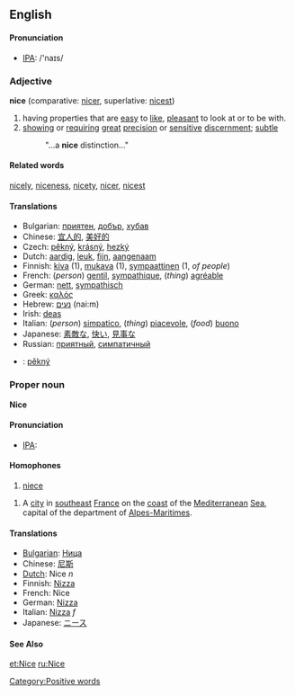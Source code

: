 ==English==

==== Pronunciation ====
*[[w:IPA|IPA]]: /'naɪs/

===Adjective===
'''nice'''  (comparative: [[nicer]], superlative: [[nicest]])
#having properties that are [[easy]] to [[like]], [[pleasant]] to look at or to be with.
#[[showing]] or [[require|requiring]] [[great]] [[precision]] or [[sensitive]] [[discern]]ment; [[subtle]]
#:"...a '''nice''' distinction..."

====Related words====
[[nicely]], [[niceness]], [[nicety]], [[nicer]], [[nicest]]

====Translations====
*Bulgarian: [[приятен]], [[добър]], [[хубав]]
*Chinese: [[宜人的]], [[美好的]]
*Czech: [[pěkný]], [[krásný]], [[hezký]]
*Dutch: [[aardig]], [[leuk]], [[fijn]], [[aangenaam]]
*Finnish: [[kiva#Finnish|kiva]] (1), [[mukava]] (1), [[sympaattinen]] (1, ''of people'')
*French: (''person'') [[gentil]], [[sympathique]], (''thing'') [[agréable]]
*German: [[nett]], [[sympathisch]]
*Greek: [[καλός]]
*Hebrew: [[נעים]] (nai:m)
*Irish: [[deas]]
*Italian: (''person'') [[simpatico]], (''thing'') [[piacevole]], (''food'') [[buono]]
*Japanese: [[素敵な]], [[快い]], [[見事な]]
*Russian: [[приятный]], [[симпатичный]]
*{{sk}}: [[pěkný]]

===Proper noun===
'''Nice'''
==== Pronunciation ====
*[[w:IPA|IPA]]: {{IPA|/niːs/}}

====Homophones====
# [[niece]]

#A [[city]] in [[southeast]] [[France]] on the [[coast]] of the [[Mediterranean]] [[Sea]], capital of the department of [[Alpes-Maritimes]].

====Translations====
*[[Bulgarian]]: [[Ница]]
*Chinese: [[尼斯]]
*[[Dutch]]: Nice ''n''
*Finnish: [[Nizza]]
*French: Nice
*German: [[Nizza]]
*Italian: [[Nizza]] ''f''
*Japanese: [[ニース]]

====See Also====
{{pedialite}}
[[Category:Positive words]]

[[et:Nice]]
[[ru:Nice]]